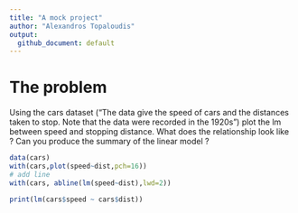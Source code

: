 ---
title: "A mock project"
author: "Alexandros Topaloudis"
output:
  github_document: default
---

# The problem     

Using the cars dataset ("The data give the speed of cars and the distances taken to stop. Note that the data were recorded in the 1920s") plot the lm between speed and stopping distance. 
What does the relationship look like ? 
Can you produce the summary of the linear model ? 

```{r}
data(cars)
with(cars,plot(speed~dist,pch=16))
# add line 
with(cars, abline(lm(speed~dist),lwd=2))
```

```{r}
print(lm(cars$speed ~ cars$dist))
```
